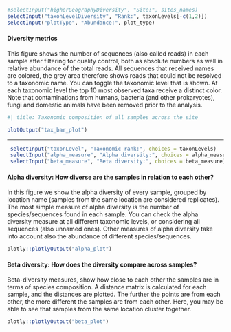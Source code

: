 
::: {.toolbar}

```r
#selectInput("higherGeographyDiversity", "Site:", sites_names)
selectInput("taxonLevelDiversity", "Rank:", taxonLevels[-c(1,2)])
selectInput("plotType", "Abundance:", plot_type)
```

:::

#### Diversity metrics

This figure shows the number of sequences (also called reads) in each sample after filtering for quality control, both as absolute numbers as well in relative abundance of the total reads. All sequences that received names are colored, the grey area therefore shows reads that could not be resolved to a taxonomic name. You can toggle the taxonomic level that is shown. At each taxonomic level the top 10 most observed taxa receive a distinct color. Note that contaminations from humans, bacteria (and other prokaryotes), fungi and domestic animals have been removed prior to the analysis.  

```r
#| title: Taxonomic composition of all samples across the site

plotOutput("tax_bar_plot")
```

------

::: {.toolbar}
```r

 selectInput("taxonLevel", "Taxonomic rank:", choices = taxonLevels)
 selectInput("alpha_measure", "Alpha diversity:", choices = alpha_measure)
 selectInput("beta_measure", "Beta diversity:", choices = beta_measure)

```

:::

::: {.grid}

::: {.g-col-12 .g-col-md-6}

#### Alpha diversity: How diverse are the samples in relation to each other?

In this figure we show the alpha diversity of every sample, grouped by location name (samples from the same location are considered replicates). The most simple measure of alpha diversity is the number of species/sequences found in each sample. You can check the alpha diversity measure at all different taxonomic levels, or considering all sequences (also unnamed ones). Other measures of alpha diversity take into account also the abundance of different species/sequences.

```r

plotly::plotlyOutput("alpha_plot")

```

:::

::: {.g-col-12 .g-col-md-6}

#### Beta diversity: How does the diversity compare across samples?

Beta-diversity measures, show how close to each other the samples are in terms of species composition. A distance matrix is calculated for each sample, and the distances are plotted. The further the points are from each other, the more different the samples are from each other. Here, you may be able to see that samples from the same location cluster together.

```r

plotly::plotlyOutput("beta_plot")

```

:::

:::